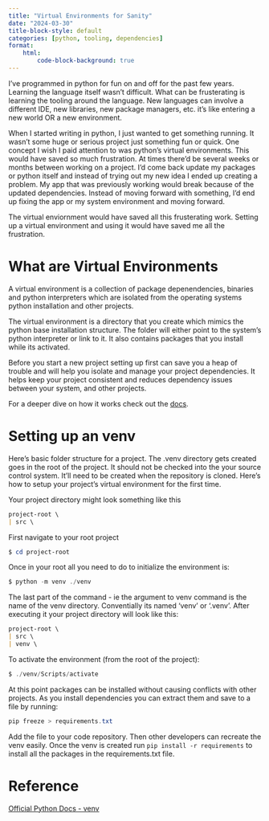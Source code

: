 ```yaml
---
title: "Virtual Environments for Sanity"
date: "2024-03-30"
title-block-style: default
categories: [python, tooling, dependencies]
format: 
    html:
        code-block-background: true
---
```


I've programmed in python for fun on and off for the past few years. Learning the language itself wasn't difficult. What can be frusterating is learning the tooling around the language. New languages can involve a different IDE, new libraries, new package managers, etc. it's like entering a new world OR a new environment. 

When I started writing in python, I just wanted to get something running. It wasn't some huge or serious project just something fun or quick. One concept I wish I paid attention to was python's virtual environments. This would have saved so much frustration. At times there'd be several weeks or months between working on a project. I'd come back update my packages or python itself and instead of trying out my new idea I ended up creating a problem. My app that was previously working would break because of the updated dependencies. Instead of moving forward with something, I'd end up fixing the app or my system environment and moving forward. 

The virtual enviornment would have saved all this frusterating work. Setting up a virtual environment and using it would have saved me all the frustration. 

# What are Virtual Environments 

A virtual environment is a collection of package depenendencies, binaries and python interpreters which are isolated from the operating systems python installation and other projects. 

The virtual environment is a directory that you create which mimics the python base installation structure. The folder will either point to the system's python interpreter or link to it. It also contains packages that you install while its activated. 

Before you start a new project setting up first can save you a heap of trouble and will help you isolate and manage your project dependencies. It helps keep your project consistent and reduces dependency issues between your system, and other projects. 

For a deeper dive on how it works check out the [docs](https://docs.python.org/3/library/venv.html#how-venvs-work).


# Setting up an venv
Here's basic folder structure for a project. The .venv directory gets created goes in the root of the project. It should not be checked into the your source control system. It'll need to be created when the repository is cloned. Here's how to setup your project's virtual environment for the first time.

Your project directory might look something like this

```.markdown
project-root \ 
| src \ 
```

First navigate to your root project

```powershell
$ cd project-root
```

Once in your root all you need to do to initialize the environment is:

```powershell
$ python -m venv ./venv
```
The last part of the command - ie the argument to venv command is the name of the venv directory. Conventially its named 'venv' or '.venv'. After executing it your project directory will look like this:

```.markdown
project-root \ 
| src \ 
| venv \
```

To activate the environment (from the root of the project):

```powershell
$ ./venv/Scripts/activate
```

At this point packages can be installed without causing conflicts with other projects. As you install dependencies you can extract them and save to a file by running:

```powershell
pip freeze > requirements.txt
```
Add the file to your code repository. Then other developers can recreate the venv easily. Once the venv is created run ```pip install -r requirements ``` to install all the packages in the requirements.txt file. 


# Reference

[Official Python Docs - venv](https://docs.python.org/3/library/venv.html)

